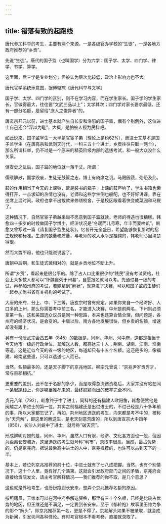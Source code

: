 ```yaml
---
---
---
```

title: 错落有致的起跑线
---




唐代参加科举的考生，主要有两个来源。一是各级官办学校的“生徒”，一是各地方政府推荐的“乡贡”。

先说“生徒”。唐代的国子监（也叫国学）分为六学：国子学、太学、四门学、律学、书学、算学。

这里面，后三学是专业划分，但被认为层次比较低，政治上影响力也不大。



唐代官学系统示意图，据傅璇琮《唐代科举与文学》

国子学、太学、四门学的区别，则不在学习内容，而在学生家长。国子学的学生家长，官做得最大，往往要“文武三品以上”；太学其次；四门学对家长要求最低，还有一部分名额，是留给"庶人之俊异者”的。

唐玄宗开元以前，进士基本就产生自长安和洛阳的国子监，偶有个别例外，这位进士自己还会“深以为耻”，大概，是怕被人视为民科吧。

如此说来，国子监学生一大半是官宦子弟（理论上是约62%），而进士又基本是国子监学生（在唐高宗和武则天时代，一科三五十个进士，乡贡往往只取一两个），那么所谓科举，仍不过是一个原来的精英阶级内部的选拔考试，和一般大众没什么关系。

但安史之乱后，国子监的地位就一落千丈。所谓：

儒硕解散，国学毁废，生徒无鼓箧之志，博士有倚席之讥。马厩园蔬，殆恐及此。

鼓的作用相当于今天的上课铃，箧是装书的箱子，上课的鼓声响了，学生书箱也懒得打开，一点求知的热情也没有。老师和这些学生倒也般配，也不好好讲课，靠在坐席上混时间。政府也拿不出拨款来修缮校舍，于是校区眼看着快变成菜园和马厩了。

这种情况下，自然官宦子弟越来越不愿意到国子监就读，老师的待遇也很糟糕。韩愈四十多岁的时候做国子学博士，经济状况是“冬暖而儿号寒，年丰而妻啼饥”。韩愈又曾写过一篇《请复国子监生徒状》，忆昔开元全盛日，希望能够恢复那时的招生规模和标准。生源的数量和质量，与老师的收入水平是挂钩的，韩老师心里清楚得很。

然而大势所趋，他也只能说说罢了。

唐朝中后期，和生徒式微相对的，就是乡贡地位不断上升。

所谓“乡贡”，看起来是很公平的。除了占人口比重很少的“贱民”没有考试资格，社会上大多数人都可以“怀牒自列于州县”，自愿报名就可以考。先通过县一级的考试，再参加州府的考试，若能拿到“解状”，就算进了决赛，可以和国子监的生徒们一起参加尚书省有关机构的考试了。

大唐的州府，分上、中、下三等。唐玄宗时曾有规定，如果你来自一个经济好、人口多的上州，那么你需要考中前三名，才能进入决赛，中州是前两名，下州则必须拿第一名。这和美国选众议员是同一种思路，本来也还算合情合理，但问题是，各州府的经济状况，是会变的。中唐以后，南方各地发展很快，但乡贡的名额，增速却没有跟上。

另有一份唐武宗会昌五年（845）的数据是，同州、华州、河中府，这都是相当于今天地市一级的行政单位，其解送人数，都高达三十人；荆南、湖南、江南、淮南等道，这是近似今天的省一级的地区，每道却只有十五个名额。这还是多的，像福建、岭南这些道，只可以选送七人而已。

当然，名额最多的，还是天子脚下的京兆地区。柳宗元曾说：“京兆尹岁贡秀才，常与百郡相抗。”

更重要的差别，还不在于名额的多少，而是取得总决赛资格后，大家并没有站在同一条起跑线上，你是哪里推荐来的，最终脱颖而出的概率完全不同。

贞元八年（792），韩愈终于中了进士，同科的还有福建人欧阳詹，韩愈便赞他是闽越之人举进士的第一位。其实之前福建还是出过进士的，不过已经是八十多年前的事，所以大家都忘记了。再如，荆州地区选送的考生，向来都是考不中的，被称为"天荒解”，即这里的解送生，是老天刻意荒废的，所以到唐宣宗大中四年（850），长沙人刘蜕中了进士，就号称"破天荒”。

形成鲜明对照的是，同州、华州，虽然人口有限，经济、文化各方面也一般，但因为距离长安城近，这里选送的考生就号称“利市”，录取率很高。当然，最占优势的，仍是京兆府。据说最后高中进士的人中，京兆推荐的，也许可以占到天下的一半。

基本上，若位列京兆推荐的前十位，中进士就有了七八成把握。当然，也有个别情况下，这十个人里，竟有好几个落第。这就会引发政府部门之间的矛盾，京兆府会直接给贡院发文，请主考官解释情况——我们推荐的你不取，是几个意思？

这也就是外地考生，也纷纷跑到长安来，想弄个京兆推荐名额的原因。

按照籍贯，王维本可以在河中府争解送资格，那里有三十个名额，已经是比较占优势的地区，但王维还是不满足，一定要到长安来。至于《郁轮袍》故事里王维力争的那个“解头”，即京兆推荐第一名，更是不得了。京兆解头如果不被录取，就会成为新闻，引发坊间各种怪论。有时考官根本不看考卷，直接就录取了。